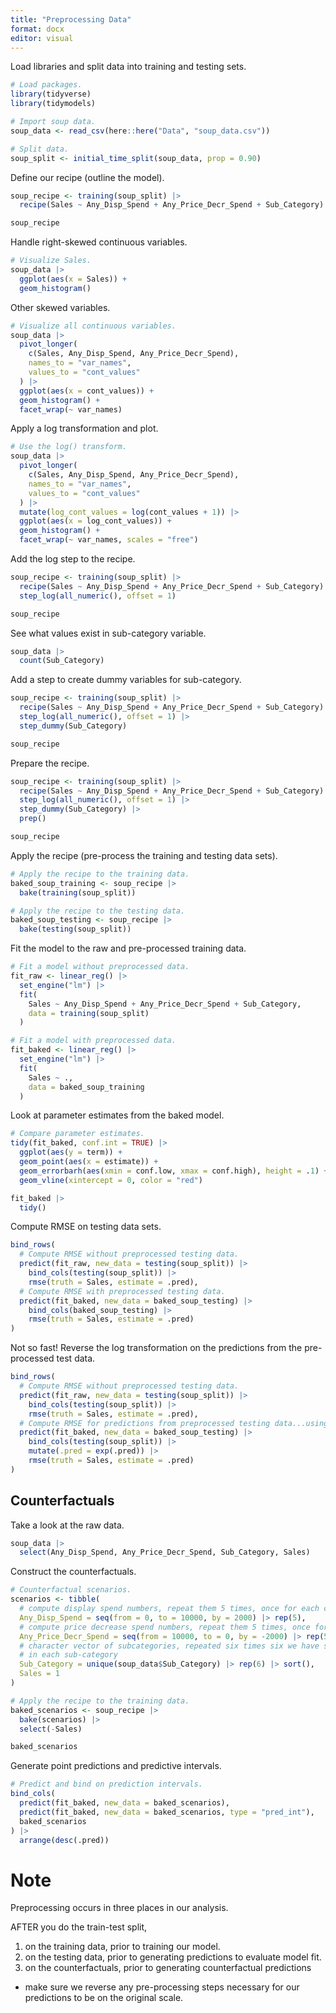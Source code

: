 ```yaml
---
title: "Preprocessing Data"
format: docx
editor: visual
---
```


Load libraries and split data into training and testing sets.
```r
# Load packages.
library(tidyverse)
library(tidymodels)

# Import soup data.
soup_data <- read_csv(here::here("Data", "soup_data.csv"))

# Split data.
soup_split <- initial_time_split(soup_data, prop = 0.90)
```

Define our recipe (outline the model).
```r
soup_recipe <- training(soup_split) |> 
  recipe(Sales ~ Any_Disp_Spend + Any_Price_Decr_Spend + Sub_Category)

soup_recipe
```

Handle right-skewed continuous variables.

```r
# Visualize Sales.
soup_data |> 
  ggplot(aes(x = Sales)) +
  geom_histogram()
```

Other skewed variables.

```r
# Visualize all continuous variables.
soup_data |> 
  pivot_longer(
    c(Sales, Any_Disp_Spend, Any_Price_Decr_Spend),
    names_to = "var_names",
    values_to = "cont_values"
  ) |> 
  ggplot(aes(x = cont_values)) +
  geom_histogram() + 
  facet_wrap(~ var_names)
```

Apply a log transformation and plot.

```r
# Use the log() transform.
soup_data |> 
  pivot_longer(
    c(Sales, Any_Disp_Spend, Any_Price_Decr_Spend),
    names_to = "var_names",
    values_to = "cont_values"
  ) |> 
  mutate(log_cont_values = log(cont_values + 1)) |> 
  ggplot(aes(x = log_cont_values)) +
  geom_histogram() + 
  facet_wrap(~ var_names, scales = "free")
```

Add the log step to the recipe.

```r
soup_recipe <- training(soup_split) |> 
  recipe(Sales ~ Any_Disp_Spend + Any_Price_Decr_Spend + Sub_Category) |> 
  step_log(all_numeric(), offset = 1)

soup_recipe
```

See what values exist in sub-category variable.

```r
soup_data |> 
  count(Sub_Category)
```

Add a step to create dummy variables for sub-category.

```r
soup_recipe <- training(soup_split) |> 
  recipe(Sales ~ Any_Disp_Spend + Any_Price_Decr_Spend + Sub_Category) |> 
  step_log(all_numeric(), offset = 1) |> 
  step_dummy(Sub_Category)

soup_recipe
```

Prepare the recipe.

```r
soup_recipe <- training(soup_split) |> 
  recipe(Sales ~ Any_Disp_Spend + Any_Price_Decr_Spend + Sub_Category) |>
  step_log(all_numeric(), offset = 1) |> 
  step_dummy(Sub_Category) |> 
  prep()

soup_recipe
```

Apply the recipe (pre-process the training and testing data sets).

```r
# Apply the recipe to the training data.
baked_soup_training <- soup_recipe |>
  bake(training(soup_split))

# Apply the recipe to the testing data.
baked_soup_testing <- soup_recipe |>
  bake(testing(soup_split))
```

Fit the model to the raw and pre-processed training data.

```r
# Fit a model without preprocessed data.
fit_raw <- linear_reg() |> 
  set_engine("lm") |> 
  fit(
    Sales ~ Any_Disp_Spend + Any_Price_Decr_Spend + Sub_Category, 
    data = training(soup_split)
  )

# Fit a model with preprocessed data.
fit_baked <- linear_reg() |> 
  set_engine("lm") |> 
  fit(
    Sales ~ ., 
    data = baked_soup_training
  )
```

Look at parameter estimates from the baked model.

```r
# Compare parameter estimates.
tidy(fit_baked, conf.int = TRUE) |> 
  ggplot(aes(y = term)) + 
  geom_point(aes(x = estimate)) + 
  geom_errorbarh(aes(xmin = conf.low, xmax = conf.high), height = .1) +
  geom_vline(xintercept = 0, color = "red")
```

```r
fit_baked |>
  tidy()
```

Compute RMSE on testing data sets.

```r
bind_rows(
  # Compute RMSE without preprocessed testing data.
  predict(fit_raw, new_data = testing(soup_split)) |>
    bind_cols(testing(soup_split)) |>
    rmse(truth = Sales, estimate = .pred),
  # Compute RMSE with preprocessed testing data.
  predict(fit_baked, new_data = baked_soup_testing) |>
    bind_cols(baked_soup_testing) |>
    rmse(truth = Sales, estimate = .pred)
)
```

Not so fast! Reverse the log transformation on the predictions from the pre-processed test data.

```r
bind_rows(
  # Compute RMSE without preprocessed testing data.
  predict(fit_raw, new_data = testing(soup_split)) |>
    bind_cols(testing(soup_split)) |>
    rmse(truth = Sales, estimate = .pred),
  # Compute RMSE for predictions from preprocessed testing data...using the raw Y values
  predict(fit_baked, new_data = baked_soup_testing) |>
    bind_cols(testing(soup_split)) |>
    mutate(.pred = exp(.pred)) |>
    rmse(truth = Sales, estimate = .pred)
)
```

## Counterfactuals

Take a look at the raw data.

```r
soup_data |>
  select(Any_Disp_Spend, Any_Price_Decr_Spend, Sub_Category, Sales)
```

Construct the counterfactuals.

```r
# Counterfactual scenarios.
scenarios <- tibble(
  # compute display spend numbers, repeat them 5 times, once for each category
  Any_Disp_Spend = seq(from = 0, to = 10000, by = 2000) |> rep(5),
  # compute price decrease spend numbers, repeat them 5 times, once for each category
  Any_Price_Decr_Spend = seq(from = 10000, to = 0, by = -2000) |> rep(5),
  # character vector of subcategories, repeated six times six we have six counterfactual scenarios
  # in each sub-category
  Sub_Category = unique(soup_data$Sub_Category) |> rep(6) |> sort(),
  Sales = 1
)
```

```r
# Apply the recipe to the training data.
baked_scenarios <- soup_recipe |>
  bake(scenarios) |> 
  select(-Sales)

baked_scenarios
```

Generate point predictions and predictive intervals.

```r
# Predict and bind on prediction intervals.
bind_cols(
  predict(fit_baked, new_data = baked_scenarios),
  predict(fit_baked, new_data = baked_scenarios, type = "pred_int"),
  baked_scenarios
) |> 
  arrange(desc(.pred))
```

# Note

Preprocessing occurs in three places in our analysis.

AFTER you do the train-test split,

1. on the training data, prior to training our model.
2. on the testing data, prior to generating predictions to evaluate model fit.
3. on the counterfactuals, prior to generating counterfactual predictions

* make sure we reverse any pre-processing steps necessary for our predictions 
to be on the original scale.







